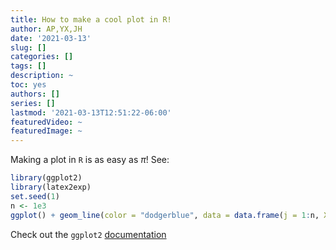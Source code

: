 ```yaml
---
title: How to make a cool plot in R!
author: AP,YX,JH
date: '2021-03-13'
slug: []
categories: []
tags: []
description: ~
toc: yes
authors: []
series: []
lastmod: '2021-03-13T12:51:22-06:00'
featuredVideo: ~
featuredImage: ~
---
```


Making a plot in `R` is as easy as $\pi$! See:

```r
library(ggplot2)
library(latex2exp)
set.seed(1)
n <- 1e3
ggplot() + geom_line(color = "dodgerblue", data = data.frame(j = 1:n, X = cumsum(sample(c(-1,1),n,T))), aes(j,X)) + geom_line(color = "tomato", data = data.frame(j = 1:n, X = cumsum(sample(c(-1,1),n,T))), aes(j,X)) + theme_bw() + ylab(TeX("$X_j$")) + ggtitle(TeX("2 SSRW's, $X_{N_0}$")) + theme(plot.title = element_text(hjust = 0.5))
```

Check out the `ggplot2` [documentation](https://ggplot2.tidyverse.org/index.html)

